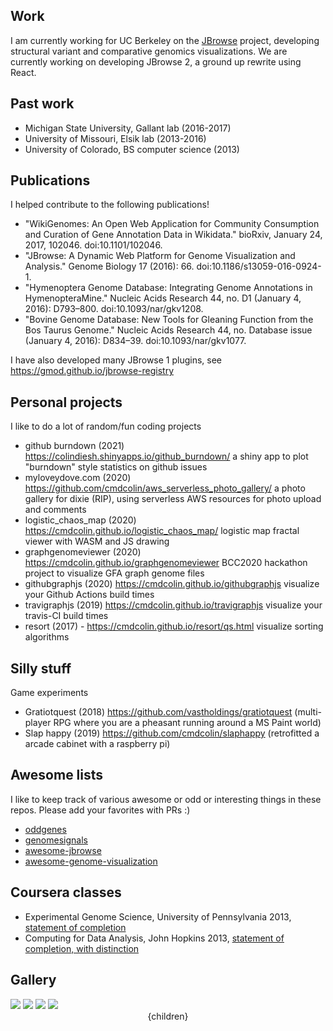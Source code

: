 




## Work

I am currently working for UC Berkeley on the [JBrowse](https://jbrowse.org)
project, developing structural variant and comparative genomics visualizations.
We are currently working on developing JBrowse 2, a ground up rewrite using
React.


## Past work

- Michigan State University, Gallant lab (2016-2017)
- University of Missouri, Elsik lab (2013-2016)
- University of Colorado, BS computer science (2013)

## Publications

I helped contribute to the following publications!

- "WikiGenomes: An Open Web Application for Community Consumption and Curation of Gene Annotation Data in Wikidata." bioRxiv, January 24, 2017, 102046. doi:10.1101/102046. 
- "JBrowse: A Dynamic Web Platform for Genome Visualization and Analysis." Genome Biology 17 (2016): 66. doi:10.1186/s13059-016-0924-1. 
- "Hymenoptera Genome Database: Integrating Genome Annotations in HymenopteraMine." Nucleic Acids Research 44, no. D1 (January 4, 2016): D793–800. doi:10.1093/nar/gkv1208. 
- "Bovine Genome Database: New Tools for Gleaning Function from the Bos Taurus Genome." Nucleic Acids Research 44, no. Database issue (January 4, 2016): D834–39. doi:10.1093/nar/gkv1077. 

I have also developed many JBrowse 1 plugins, see https://gmod.github.io/jbrowse-registry


## Personal projects

I like to do a lot of random/fun coding projects

- github burndown (2021) https://colindiesh.shinyapps.io/github_burndown/ a shiny app to plot "burndown" style statistics on github issues
- myloveydove.com (2020) https://github.com/cmdcolin/aws_serverless_photo_gallery/ a photo gallery for dixie (RIP), using serverless AWS resources for photo upload and comments
- logistic_chaos_map (2020) https://cmdcolin.github.io/logistic_chaos_map/ logistic map fractal viewer with WASM and JS drawing
- graphgenomeviewer (2020) https://cmdcolin.github.io/graphgenomeviewer BCC2020 hackathon project to visualize GFA graph genome files
- githubgraphjs (2020) https://cmdcolin.github.io/githubgraphjs visualize your Github Actions build times
- travigraphjs (2019) https://cmdcolin.github.io/travigraphjs visualize your travis-CI build times
- resort (2017) - https://cmdcolin.github.io/resort/qs.html visualize sorting algorithms


## Silly stuff

Game experiments


- Gratiotquest (2018) https://github.com/vastholdings/gratiotquest (multi-player RPG where you are a pheasant running around a MS Paint world)
- Slap happy (2019) https://github.com/cmdcolin/slaphappy (retrofitted a arcade cabinet with a raspberry pi)


## Awesome lists

I like to keep track of various awesome or odd or interesting things in these
repos. Please add your favorites with PRs :)

- [oddgenes](https://github.com/cmdcolin/oddgenes)
- [genomesignals](https://github.com/cmdcolin/genomesignals)
- [awesome-jbrowse](https://github.com/cmdcolin/awesome-jbrowse)
- [awesome-genome-visualization](https://github.com/cmdcolin/awesome-genome-visualization)

## Coursera classes

- Experimental Genome Science, University of Pennsylvania 2013, [statement of completion](genomesci.pdf)
- Computing for Data Analysis, John Hopkins 2013, [statement of completion, with distinction](compdata.pdf)

## Gallery

<img src="mafviewer.png" width={400}/>
<img src="gwasviewer.png" width={400}/>
<img src="tumblrgraph.png" width={400}/>
<img src="ontograph.png" width={400}/>


  <Layout>
    <Container>
      <Header/>
      {children}
    </Container>
  </Layout>
</>
